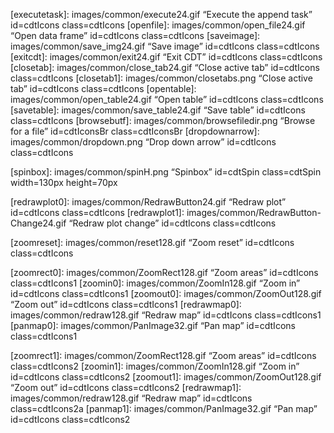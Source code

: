 
[executetask]: images/common/execute24.gif "Execute the append task" id=cdtIcons class=cdtIcons
[openfile]: images/common/open_file24.gif "Open data frame" id=cdtIcons class=cdtIcons
[saveimage]: images/common/save_img24.gif "Save image" id=cdtIcons class=cdtIcons
[exitcdt]: images/common/exit24.gif "Exit CDT" id=cdtIcons class=cdtIcons
[closetab]: images/common/close_tab24.gif "Close active tab" id=cdtIcons class=cdtIcons
[closetab1]: images/common/closetabs.png "Close active tab" id=cdtIcons class=cdtIcons
[opentable]: images/common/open_table24.gif "Open table" id=cdtIcons class=cdtIcons
[savetable]: images/common/save_table24.gif "Save table" id=cdtIcons class=cdtIcons
[browsebutf]: images/common/browsefiledir.png "Browse for a file" id=cdtIconsBr class=cdtIconsBr 
[dropdownarrow]: images/common/dropdown.png "Drop down arrow" id=cdtIcons class=cdtIcons 

[spinbox]: images/common/spinH.png "Spinbox" id=cdtSpin class=cdtSpin width=130px height=70px

[redrawplot0]: images/common/RedrawButton24.gif "Redraw plot" id=cdtIcons class=cdtIcons
[redrawplot1]: images/common/RedrawButton-Change24.gif "Redraw plot change" id=cdtIcons class=cdtIcons

[zoomreset]: images/common/reset128.gif "Zoom reset" id=cdtIcons class=cdtIcons

[zoomrect0]: images/common/ZoomRect128.gif "Zoom areas" id=cdtIcons class=cdtIcons1
[zoomin0]: images/common/ZoomIn128.gif "Zoom in" id=cdtIcons class=cdtIcons1
[zoomout0]: images/common/ZoomOut128.gif "Zoom out" id=cdtIcons class=cdtIcons1
[redrawmap0]: images/common/redraw128.gif "Redraw map" id=cdtIcons class=cdtIcons1
[panmap0]: images/common/PanImage32.gif "Pan map" id=cdtIcons class=cdtIcons1

[zoomrect1]: images/common/ZoomRect128.gif "Zoom areas" id=cdtIcons class=cdtIcons2
[zoomin1]: images/common/ZoomIn128.gif "Zoom in" id=cdtIcons class=cdtIcons2
[zoomout1]: images/common/ZoomOut128.gif "Zoom out" id=cdtIcons class=cdtIcons2
[redrawmap1]: images/common/redraw128.gif "Redraw map" id=cdtIcons class=cdtIcons2a
[panmap1]: images/common/PanImage32.gif "Pan map" id=cdtIcons class=cdtIcons2
